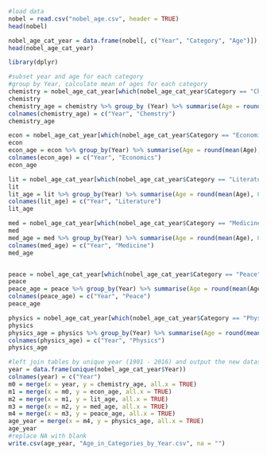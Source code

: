 ```r
#load data
nobel = read.csv("nobel_age.csv", header = TRUE)
head(nobel)
```

```r
nobel_age_cat_year = data.frame(nobel[, c("Year", "Category", "Age")])
head(nobel_age_cat_year)
```

```r
library(dplyr)
```

```r
#subset year and age for each category
#group by Year, calculate mean of ages for each category
chemistry = nobel_age_cat_year[which(nobel_age_cat_year$Category == "Chemistry"), ][, c("Year", "Age")]
chemistry
chemistry_age = chemistry %>% group_by (Year) %>% summarise(Age = round(mean(Age), 0))
colnames(chemistry_age) = c("Year", "Chemstry")
chemistry_age

econ = nobel_age_cat_year[which(nobel_age_cat_year$Category == "Economics"), ][, c("Year", "Age")]
econ
econ_age = econ %>% group_by(Year) %>% summarise(Age = round(mean(Age), 0))
colnames(econ_age) = c("Year", "Economics")
econ_age

lit = nobel_age_cat_year[which(nobel_age_cat_year$Category == "Literature"), ][, c("Year", "Age")]
lit
lit_age = lit %>% group_by(Year) %>% summarise(Age = round(mean(Age), 0))
colnames(lit_age) = c("Year", "Literature")
lit_age

med = nobel_age_cat_year[which(nobel_age_cat_year$Category == "Medicine"), ][, c("Year", "Age")]
med
med_age = med %>% group_by(Year) %>% summarise(Age = round(mean(Age), 0))
colnames(med_age) = c("Year", "Medicine")
med_age


peace = nobel_age_cat_year[which(nobel_age_cat_year$Category == "Peace"), ][, c("Year", "Age")]
peace
peace_age = peace %>% group_by(Year) %>% summarise(Age = round(mean(Age), 0))
colnames(peace_age) = c("Year", "Peace")
peace_age

physics = nobel_age_cat_year[which(nobel_age_cat_year$Category == "Physics"), ][, c("Year", "Age")]
physics
physics_age = physics %>% group_by(Year) %>% summarise(Age = round(mean(Age), 0))
colnames(physics_age) = c("Year", "Physics")
physics_age
```

```r
#left join tables by unique year (1901 - 2016) and output the new dataset
year = data.frame(unique(nobel_age_cat_year$Year))
colnames(year) = c("Year")
m0 = merge(x = year, y = chemistry_age, all.x = TRUE)
m1 = merge(x = m0, y = econ_age, all.x = TRUE)
m2 = merge(x = m1, y = lit_age, all.x = TRUE)
m3 = merge(x = m2, y = med_age, all.x = TRUE)
m4 = merge(x = m3, y = peace_age, all.x = TRUE)
age_year = merge(x = m4, y = physics_age, all.x = TRUE)
age_year
#replace NA with blank
write.csv(age_year, "Age_in_Categories_by_Year.csv", na = "")
```
